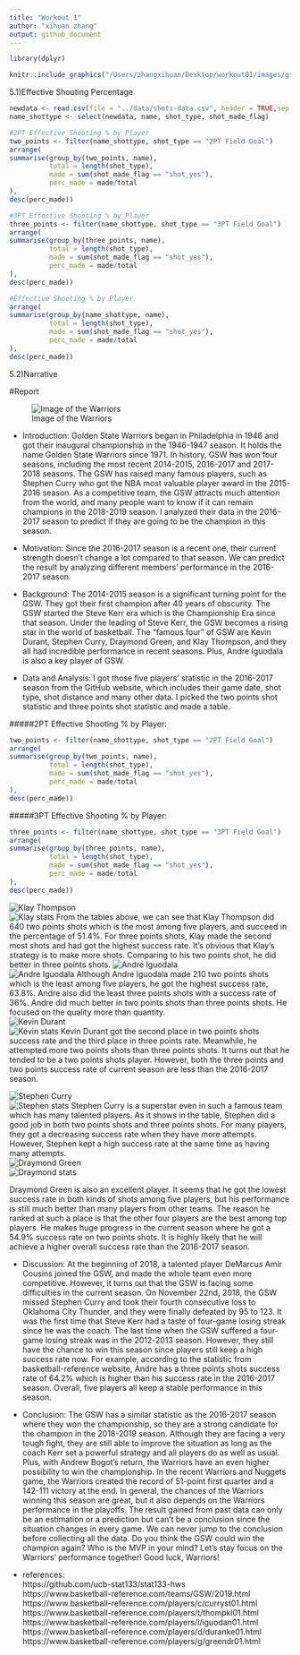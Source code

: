 ```yaml
---
title: "Workout 1"
author: "xihuan zhang"
output: github_document
---
```


```r
library(dplyr)
```

```r
knitr::include_graphics("/Users/zhangxihuan/Desktop/workout01/images/gsw-shot-chart.png")
```

5.1)Effective Shooting Percentage
```r
newdata <- read.csv(file = "../data/shots-data.csv", header = TRUE,sep = ",")
name_shottype <- select(newdata, name, shot_type, shot_made_flag)
```

```r
#2PT Effective Shooting % by Player
two_points <- filter(name_shottype, shot_type == "2PT Field Goal")
arrange(
summarise(group_by(two_points, name),
          total = length(shot_type),
          made = sum(shot_made_flag == "shot_yes"), 
          perc_made = made/total 
),
desc(perc_made))
```

```r
#3PT Effective Shooting % by Player
three_points <- filter(name_shottype, shot_type == "3PT Field Goal")
arrange(
summarise(group_by(three_points, name),
          total = length(shot_type),
          made = sum(shot_made_flag == "shot_yes"), 
          perc_made = made/total 
),
desc(perc_made))
```

```r
#Effective Shooting % by Player
arrange(
summarise(group_by(name_shottype, name),
          total = length(shot_type),
          made = sum(shot_made_flag == "shot_yes"), 
          perc_made = made/total 
),
desc(perc_made))
```

5.2)Narrative      

#Report


![Image of the Warriors](https://qph.fs.quoracdn.net/main-qimg-ec232d1c77da1599213e14b078d5b476)    

* Introduction: Golden State Warriors began in Philadelphia in 1946 and got their inaugural championship in the 1946-1947 season. It holds the name Golden State Warriors since 1971. In history, GSW has won four seasons, including the most recent 2014-2015, 2016-2017 and 2017-2018 seasons. The GSW has raised many famous players, such as Stephen Curry who got the NBA most valuable player award in the 2015-2016 season. As a competitive team, the GSW attracts much attention from the world, and many people want to know if it can remain champions in the 2018-2019 season. I analyzed their data in the 2016-2017 season to predict if they are going to be the champion in this season.

* Motivation: Since the 2016-2017 season is a recent one, their current strength doesn’t change a lot compared to that season. We can predict the result by analyzing different members’ performance in the 2016-2017 season. 

* Background:  The 2014-2015 season is a significant turning point for the GSW. They got their first champion after 40 years of obscurity. The GSW started the Steve Kerr era which is the Championship Era since that season. Under the leading of Steve Kerr, the GSW becomes a rising star in the world of basketball. The “famous four” of GSW are Kevin Durant, Stephen Curry, Draymond Green, and Klay Thompson, and they all had incredible performance in recent seasons. Plus, Andre Iguodala is also a key player of GSW.

* Data and Analysis: I got those five players’ statistic in the 2016-2017 season from the GitHub website, which includes their game date, shot type, shot distance and many other data. I picked the two points shot statistic and three points shot statistic and made a table.

#####2PT Effective Shooting % by Player:

```r
two_points <- filter(name_shottype, shot_type == "2PT Field Goal")
arrange(
summarise(group_by(two_points, name),
          total = length(shot_type),
          made = sum(shot_made_flag == "shot_yes"), 
          perc_made = made/total 
),
desc(perc_made))
```


#####3PT Effective Shooting % by Player:
```r
three_points <- filter(name_shottype, shot_type == "3PT Field Goal")
arrange(
summarise(group_by(three_points, name),
          total = length(shot_type),
          made = sum(shot_made_flag == "shot_yes"), 
          perc_made = made/total 
),
desc(perc_made))
```

![Klay Thompson](https://media.gettyimages.com/photos/klay-thompson-of-the-golden-state-warriors-poses-for-a-portrait-with-picture-id970201180)      
![Klay stats](/Users/zhangxihuan/Desktop/playerstats/Klay\ stats.png)
From the tables above, we can see that Klay Thompson did 640 two points shots which is the most among five players, and succeed in the percentage of 51.4%. For three points shots, Klay made the second most shots and had got the highest success rate. It’s obvious that Klay’s strategy is to make more shots. Comparing to his two points shot, he did better in three points shots. 
![Andre Iguodala](https://www.gannett-cdn.com/-mm-/7349fb2ec8fa6eae87731d37a08df41a4a952655/c=320-223-4187-2408/local/-/media/2018/05/31/USATODAY/USATODAY/636633217332508663-2018-05-30-Andre-Iguodala.jpg?width=3200&height=1680&fit=crop)     
![Andre Iguodala](/Users/zhangxihuan/Desktop/playerstats/Andre.png)
Although Andre Iguodala made 210 two points shots which is the least among five players, he got the highest success rate, 63.8%. Andre also did the least three points shots with a success rate of 36%. Andre did much better in two points shots than three points shots. He focused on the quality more than quantity.     
![Kevin Durant](https://static01.nyt.com/images/2017/04/07/sports/07durant-web1/07durant-web1-articleLarge.jpg?quality=75&auto=webp&disable=upscale)   
![Kevin stats](/Users/zhangxihuan/Desktop/playerstats/Kevin.png)
Kevin Durant got the second place in two points shots success rate and the third place in three points rate. Meanwhile, he attempted more two points shots than three points shots. It turns out that he tended to be a two points shots player. However, both the three points and two points success rate of current season are less than the 2016-2017 season.      

![Stephen Curry](https://cdn.vox-cdn.com/thumbor/QnyGzZIeq92Mba_HwcQ87qUmBzU=/0x0:3915x2613/1200x800/filters:focal(1706x113:2332x739)/cdn.vox-cdn.com/uploads/chorus_image/image/59594853/usa_today_10816472.1525210208.jpg)   
![Stephen stats](/Users/zhangxihuan/Desktop/playerstats/stephen\ stats\ AM.png)
Stephen Curry is a superstar even in such a famous team which has many talented players. As it shows in the table, Stephen did a good job in both two points shots and three points shots. For many players, they got a decreasing success rate when they have more attempts. However, Stephen kept a high success rate at the same time as having many attempts.    
![Draymond Green](https://mk0slamonlinensgt39k.kinstacdn.com/wp-content/uploads/2017/11/Featured-Draymond.jpg)     
![Draymond stats](/Users/zhangxihuan/Desktop/playerstats/Draymond.png)

Draymond Green is also an excellent player. It seems that he got the lowest success rate in both kinds of shots among five players, but his performance is still much better than many players from other teams. The reason he ranked at such a place is that the other four players are the best among top players. He makes huge progress in the current season where he got a 54.9% success rate on two points shots. It is highly likely that he will achieve a higher overall success rate than the 2016-2017 season. 

* Discussion: At the beginning of 2018, a talented player DeMarcus Amir Cousins joined the GSW, and made the whole team even more competitive. However, it turns out that the GSW is facing some difficulties in the current season. On November 22nd, 2018, the GSW missed Stephen Curry and took their fourth consecutive loss to Oklahoma City Thunder, and they were finally defeated by 95 to 123. It was the first time that Steve Kerr had a taste of four-game losing streak since he was the coach. The last time when the GSW suffered a four-game losing streak was in the 2012-2013 season. However, they still have the chance to win this season since players still keep a high success rate now. For example, according to the statistic from basketball-reference website, Andre has a three points shots success rate of 64.2% which is higher than his success rate in the 2016-2017 season. Overall, five players all keep a stable performance in this season. 

* Conclusion: The GSW has a similar statistic as the 2016-2017 season where they won the championship, so they are a strong candidate for the champion in the 2018-2019 season. Although they are facing a very tough fight, they are still able to improve the situation as long as the coach Kerr set a powerful strategy and all players do as well as usual. Plus, with Andrew Bogot’s return, the Warriors have an even higher possibility to win the championship. In the recent Warriors and Nuggets game, the Warriors created the record of 51-point first quarter and a 142-111 victory at the end. In general, the chances of the Warriors winning this season are great, but it also depends on the Warriors performance in the playoffs. The result gained from past data can only be an estimation or a prediction but can’t be a conclusion since the situation changes in every game. We can never jump to the conclusion before collecting all the data. Do you think the GSW could win the champion again? Who is the MVP in your mind? Let’s stay focus on the Warriors’ performance together! Good luck, Warriors!


* references:   
https://github.com/ucb-stat133/stat133-hws      
https://www.basketball-reference.com/teams/GSW/2019.html  https://www.basketball-reference.com/players/c/curryst01.html    
https://www.basketball-reference.com/players/t/thompkl01.html    
https://www.basketball-reference.com/players/i/iguodan01.html    
https://www.basketball-reference.com/players/d/duranke01.html    
https://www.basketball-reference.com/players/g/greendr01.html
